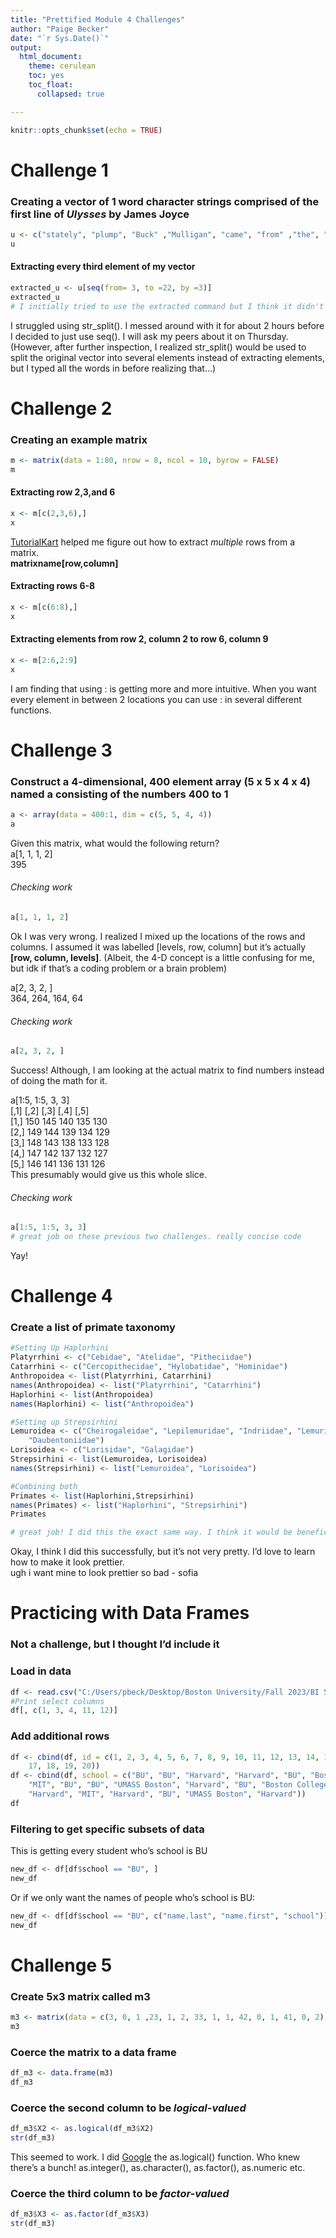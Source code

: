 ```yaml
---
title: "Prettified Module 4 Challenges"
author: "Paige Becker"
date: "`r Sys.Date()`"
output: 
  html_document:
    theme: cerulean
    toc: yes
    toc_float:
      collapsed: true

---
```


```r
knitr::opts_chunk$set(echo = TRUE)
```

# Challenge 1

### Creating a vector of 1 word character strings comprised of the first line of *Ulysses* by James Joyce

```r
u <- c("stately", "plump", "Buck" ,"Mulligan", "came", "from" ,"the", "stairhead", "bearing", "a", "bowl", "of", "lather", "on", "which", "a", "mirror", "and", "a", "razor", "lay", "crossed")
u
```

#### Extracting every third element of my vector

```r
extracted_u <- u[seq(from= 3, to =22, by =3)]
extracted_u
# I initially tried to use the extracted command but I think it didn't work because I made the sentence a string. It's the same number of commands but I think it might make your life a little easier if you used str_split() like you said in your comment below. I used the command str_split(v2, " ") so that it would split at every space in the sentence and then a similar command to what you used, unlist(v2)[seq(from = 1, to = 22, by = 3)], to then extract every third word. 
```
I struggled using str_split(). I messed around with it for about 2 hours before I decided to just use seq(). I will ask my peers about it on Thursday. (However, after further inspection, I realized str_split() would be used to split the original vector into several elements instead of extracting elements, but I typed all the words in before realizing that...)

# Challenge 2  
### Creating an example matrix
```r
m <- matrix(data = 1:80, nrow = 8, ncol = 10, byrow = FALSE)
m

```

#### Extracting row 2,3,and 6
```r
x <- m[c(2,3,6),]
x
```
[TutorialKart](https://www.tutorialkart.com/r-tutorial/r-get-multiple-rows-of-matrix/#gsc.tab=0) helped me figure out how to extract *multiple* rows from a matrix.  
**matrixname[row,column]**  

#### Extracting rows 6-8
```r
x <- m[c(6:8),]
x
```
#### Extracting elements from row 2, column 2 to row 6, column 9
```r
x <- m[2:6,2:9]
x
```
I am finding that using : is getting more and more intuitive. When you want every element in between 2 locations you can use : in several different functions. 

# Challenge 3

### Construct a 4-dimensional, 400 element array (5 x 5 x 4 x 4) named a consisting of the numbers 400 to 1
```r
a <- array(data = 400:1, dim = c(5, 5, 4, 4))
a
```

Given this matrix, what would the following return?  
a[1, 1, 1, 2]  
395  

###### Checking work  
```r
a[1, 1, 1, 2]
```
Ok I was very wrong. I realized I mixed up the locations of the rows and columns. I assumed it was labelled [levels, row, column] but it's actually **[row, column, levels]**. (Albeit, the 4-D concept is a little confusing for me, but idk if that's a coding problem or a brain problem)  

a[2, 3, 2, ]  
364, 264, 164, 64  

###### Checking work  
```r
a[2, 3, 2, ] 
```
Success! Although, I am looking at the actual matrix to find numbers instead of doing the math for it.   

a[1:5, 1:5, 3, 3]  
[,1] [,2] [,3] [,4] [,5]  
[1,]  150  145  140  135  130  
[2,]  149  144  139  134  129  
[3,]  148  143  138  133  128  
[4,]  147  142  137  132  127  
[5,]  146  141  136  131  126  
This presumably would give us this whole slice.  

###### Checking work  
```r
a[1:5, 1:5, 3, 3] 
# great job on these previous two challenges. really concise code
```

Yay!  

# Challenge 4  
### Create a list of primate taxonomy  
```r
#Setting Up Haplorhini
Platyrrhini <- c("Cebidae", "Atelidae", "Pitheciidae")
Catarrhini <- c("Cercopithecidae", "Hylobatidae", "Hominidae")
Anthropoidea <- list(Platyrrhini, Catarrhini)
names(Anthropoidea) <- list("Platyrrhini", "Catarrhini")
Haplorhini <- list(Anthropoidea)
names(Haplorhini) <- list("Anthropoidea")

#Setting up Strepsirhini
Lemuroidea <- c("Cheirogaleidae", "Lepilemuridae", "Indriidae", "Lemuridae",
    "Daubentoniidae")
Lorisoidea <- c("Lorisidae", "Galagidae")
Strepsirhini <- list(Lemuroidea, Lorisoidea)
names(Strepsirhini) <- list("Lemuroidea", "Lorisoidea")

#Combining both
Primates <- list(Haplorhini,Strepsirhini)
names(Primates) <- list("Haplorhini", "Strepsirhini")
Primates

# great job! I did this the exact same way. I think it would be beneficial to explain a in a little more detail which each line of code does for future references. 
```
Okay, I think I did this successfully, but it's not very pretty. I'd love to learn how to make it look prettier.  
ugh i want mine to look prettier so bad - sofia 

# Practicing with Data Frames  
### Not a challenge, but I thought I'd include it
### Load in data
```r
df <- read.csv("C:/Users/pbeck/Desktop/Boston University/Fall 2023/BI 588/AN588-Week-2/random_people", sep = ",", header = TRUE, stringsAsFactors = FALSE) #load data in
#Print select columns
df[, c(1, 3, 4, 11, 12)]
```
### Add additional rows
```r

df <- cbind(df, id = c(1, 2, 3, 4, 5, 6, 7, 8, 9, 10, 11, 12, 13, 14, 15, 16,
    17, 18, 19, 20))
df <- cbind(df, school = c("BU", "BU", "Harvard", "Harvard", "BU", "Boston College",
    "MIT", "BU", "BU", "UMASS Boston", "Harvard", "BU", "Boston College", "BU",
    "Harvard", "MIT", "Harvard", "BU", "UMASS Boston", "Harvard"))
df
```
### Filtering to get specific subsets of data  
This is getting every student who's school is BU
```r


new_df <- df[df$school == "BU", ]
new_df
```
Or if we only want the names of people who's school is BU:
```r
new_df <- df[df$school == "BU", c("name.last", "name.first", "school")]
new_df
```

# Challenge 5  
### Create 5x3 matrix called m3  
```r
m3 <- matrix(data = c(3, 0, 1 ,23, 1, 2, 33, 1, 1, 42, 0, 1, 41, 0, 2), nrow = 5, ncol = 3, byrow = TRUE)
m3
```
### Coerce the matrix to a data frame  
```r
df_m3 <- data.frame(m3)
df_m3
```
### Coerce the second column to be *logical-valued*   
```r
df_m3$X2 <- as.logical(df_m3$X2)
str(df_m3)
```
This seemed to work. I did [Google](https://technicaljockey.com/r-programming-training/coercion-in-r/) the as.logical() function. Who knew there's a bunch! as.integer(), as.character(), as.factor(), as.numeric etc.   


### Coerce the third column to be *factor-valued*  
```r
df_m3$X3 <- as.factor(df_m3$X3)
str(df_m3)
```

